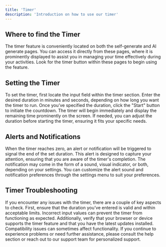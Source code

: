 ```yaml
---
title: 'Timer'
description: 'Introduction on how to use our timer'
---
```


## Where to find the Timer
The timer feature is conveniently located on both the self-generate and AI generate pages. 
You can access it directly from these pages, where it is prominently displayed to assist you 
in managing your time effectively during your activities. Look for the timer button within 
these pages to begin using the feature.

## Setting the Timer
To set the timer, first locate the input field within the timer section. Enter the desired duration 
in minutes and seconds, depending on how long you want the timer to run. Once you’ve specified the 
duration, click the "Start" button to initiate the countdown. The timer will begin immediately and
display the remaining time prominently on the screen. If needed, you can adjust the duration 
before starting the timer, ensuring it fits your specific needs.

## Alerts and Notifications
When the timer reaches zero, an alert or notification will be triggered to signal the end of the set 
duration. This alert is designed to capture your attention, ensuring that you are aware of the timer's 
completion. The notification may come in the form of a sound, visual indicator, or both, depending on 
your settings. You can customize the alert sound and notification preferences through the settings 
menu to suit your preferences.

## Timer Troubleshooting
If you encounter any issues with the timer, there are a couple of key aspects to check. First, ensure that 
the duration you’ve entered is valid and within acceptable limits. Incorrect input values can prevent the 
timer from functioning as expected. Additionally, verify that your browser or device supports the timer feature 
and that you have the latest updates installed. Compatibility issues can sometimes affect functionality. If you 
continue to experience problems or need further assistance, please consult the help section or reach out to our 
support team for personalized support.